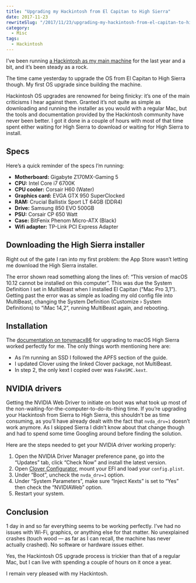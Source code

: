 ```yaml
---
title: "Upgrading my Hackintosh from El Capitan to High Sierra"
date: 2017-11-23
rewriteSlug: "/2017/11/23/upgrading-my-hackintosh-from-el-capitan-to-high-sierra"
category:
  - Misc
tags:
  - Hackintosh
---
```


I’ve been running [a Hackintosh as my main machine](https://elliotekj.com/2017/01/18/my-hackintosh-6-months-in-specs-thoughts-and-useful-links/) for the last year and a bit, and it’s been steady as a rock.

The time came yesterday to upgrade the OS from El Capitan to High Sierra though. My first OS upgrade since building the machine.

Hackintosh OS upgrades are renowned for being finicky: it’s one of the main criticisms I hear against them. Granted it’s not quite as simple as downloading and running the installer as you would with a regular Mac, but the tools and documentation provided by the Hackintosh community have never been better. I got it done in a couple of hours with most of that time spent either waiting for High Sierra to download or waiting for High Sierra to install.

## Specs

Here’s a quick reminder of the specs I’m running:

- **Motherboard:** Gigabyte Z170MX-Gaming 5
- **CPU:** Intel Core i7 6700K
- **CPU cooler:** Corsair H60 (Water)
- **Graphics card:** EVGA GTX 950 SuperClocked
- **RAM:** Crucial Ballistix Sport LT 64GB (DDR4)
- **Drive:** Samsung 850 EVO 500GB
- **PSU:** Corsair CP 650 Watt
- **Case:** BitFenix Phenom Micro-ATX (Black)
- **Wifi adapter:** TP-Link PCI Express Adapter

## Downloading the High Sierra installer

Right out of the gate I ran into my first problem: the App Store wasn’t letting me download the High Sierra installer.

The error shown read something along the lines of: “This version of macOS 10.12 cannot be installed on this computer”. This was due the System Definition I set in MultiBeast when I installed El Capitan (“Mac Pro 3,1”). Getting past the error was as simple as loading my old config file into MultiBeast, changing the System Definition (Customize › System Definitions) to “iMac 14,2”, running MultiBeast again, and rebooting.

## Installation

The [documentation on tonymacx86](https://www.tonymacx86.com/threads/update-directly-to-macos-high-sierra.232707/) for upgrading to macOS High Sierra worked perfectly for me. The only things worth mentioning here are:

- As I’m running an SSD I followed the APFS section of the guide.
- I updated Clover using the linked Clover package, not MultiBeast.
- In step 2, the only kext I copied over was `FakeSMC.kext`.

## NVIDIA drivers

Getting the NVIDIA Web Driver to initiate on boot was what took up most of the non-waiting-for-the-computer-to-do-its-thing time. If you’re upgrading your Hackintosh from Sierra to High Sierra, this shouldn’t be as time consuming, as you’ll have already dealt with the fact that `nvda_drv=1` doesn’t work anymore. As I skipped Sierra I didn’t know about that change though and had to spend some time Googling around before finding the solution.

Here are the steps needed to get your NVIDIA driver working properly:

1. Open the NVIDIA Driver Manager preference pane, go into the “Updates” tab, click “Check Now” and install the latest version.
2. Open [Clover Configurator](http://mackie100projects.altervista.org/download-clover-configurator/), mount your EFI and load your `config.plist`.
3. Under “Boot”, uncheck the `nvda_drv=1` option.
4. Under “System Parameters”, make sure “Inject Kexts” is set to “Yes” then check the “NVIDIAWeb” option.
5. Restart your system.

## Conclusion

1 day in and so far everything seems to be working perfectly. I’ve had no issues with Wi-Fi, graphics, or anything else for that matter. No unexplained crashes (touch wood — as far as I can recall, the machine has never actually crashed). No software or hardware issues either.

Yes, the Hackintosh OS upgrade process is trickier than that of a regular Mac, but I can live with spending a couple of hours on it once a year.

I remain very pleased with my Hackintosh.
  